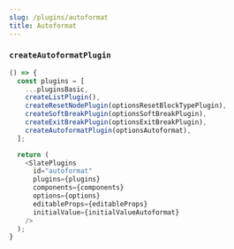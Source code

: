 ```yaml
---
slug: /plugins/autoformat
title: Autoformat
---
```


### `createAutoformatPlugin`

```ts live
() => {
  const plugins = [
    ...pluginsBasic,
    createListPlugin(),
    createResetNodePlugin(optionsResetBlockTypePlugin),
    createSoftBreakPlugin(optionsSoftBreakPlugin),
    createExitBreakPlugin(optionsExitBreakPlugin),
    createAutoformatPlugin(optionsAutoformat),
  ];

  return (
    <SlatePlugins
      id="autoformat"
      plugins={plugins}
      components={components}
      options={options}
      editableProps={editableProps}
      initialValue={initialValueAutoformat}
    />
  );
}
```